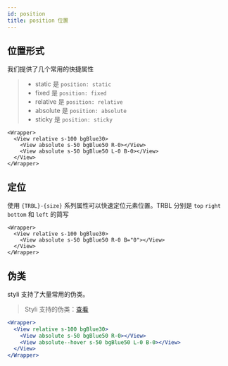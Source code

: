 ```yaml
---
id: position
title: position 位置
---
```


## 位置形式

我们提供了几个常用的快捷属性

> - static 是 `position: static`
> - fixed 是 `position: fixed`
> - relative 是 `position: relative`
> - absolute 是 `position: absolute`
> - sticky 是 `position: sticky`

```tsx live
<Wrapper>
  <View relative s-100 bgBlue30>
    <View absolute s-50 bgBlue50 R-0></View>
    <View absolute s-50 bgBlue50 L-0 B-0></View>
  </View>
</Wrapper>
```

## 定位

使用 `{TRBL}-{size}` 系列属性可以快速定位元素位置。TRBL 分别是 `top` `right` `bottom` 和 `left` 的简写

```tsx live
<Wrapper>
  <View relative s-100 bgBlue30>
    <View absolute s-50 bgBlue50 R-0 B="0"></View>
  </View>
</Wrapper>
```

## 伪类

styli 支持了大量常用的伪类。

> Styli 支持的伪类：[查看](/docs/pseudo)

```jsx live
<Wrapper>
  <View relative s-100 bgBlue30>
    <View absolute s-50 bgBlue50 R-0></View>
    <View absolute--hover s-50 bgBlue50 L-0 B-0></View>
  </View>
</Wrapper>
```

